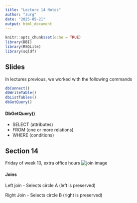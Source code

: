 ```yaml
---
title: "Lecture 14 Notes"
author: "zurg"
date: "2025-05-21"
output: html_document
---
```


```r
knitr::opts_chunk$set(echo = TRUE)
library(DBI)
library(RSQLite)
library(sqldf)
```

## Slides
In lectures previous, we worked with the following commands

```R
dbConnect()
dbWriteTable()
dbListTables()
dbGetQuery()
```

#### DbGetQuery()
- SELECT (attributes)
- FROM   (one or more relations)
- WHERE  (conditions)

## Section 14 
Friday of week 10, extra office hours
![join image](https://substackcdn.com/image/fetch/f_auto,q_auto:good,fl_progressive:steep/https%3A%2F%2Fsubstack-post-media.s3.amazonaws.com%2Fpublic%2Fimages%2F0e377725-1e0a-400c-bab7-0099dbf1efb8_1280x1664.png)

#### Joins
Left join
  - Selects circle A (left is preserved)
  
Right Join
  - Selects circle B (right is preserved)







